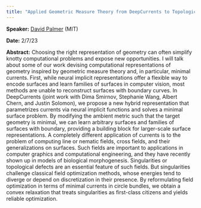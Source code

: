 ```yaml
---
title: "Applied Geometric Measure Theory from DeepCurrents to Topological Defects"
---
```

**Speaker:** [David Palmer](https://people.csail.mit.edu/drp/) (MIT)

**Date:** 2/7/23

**Abstract:** Choosing the right representation of geometry can often simplify knotty computational problems and expose new opportunities. I will talk about some of our work devising computational representations of geometry inspired by geometric measure theory and, in particular, minimal currents. First, while neural implicit representations offer a flexible way to encode surfaces and learn families of surfaces in computer vision, most methods are unable to reconstruct surfaces with boundary curves. In DeepCurrents (joint work with Dima Smirnov, Stephanie Wang, Albert Chern, and Justin Solomon), we propose a new hybrid representation that parametrizes currents via neural implicit functions and solves a minimal surface problem. By modifying the ambient metric such that the target geometry is minimal, we can learn arbitrary surfaces and families of surfaces with boundary, providing a building block for larger-scale surface representations. A completely different application of currents is to the problem of computing line or nematic fields, cross fields, and their generalizations on surfaces. Such fields are important to applications in computer graphics and computational engineering, and they have recently shown up in models of biological morphogenesis. Singularities or topological defects are an essential feature of such fields. But singularities challenge classical field optimization methods, whose energies tend to diverge or depend on discretization in their presence. By reformulating field optimization in terms of minimal currents in circle bundles, we obtain a convex relaxation that treats singularities as first-class citizens and yields reliable optimization.